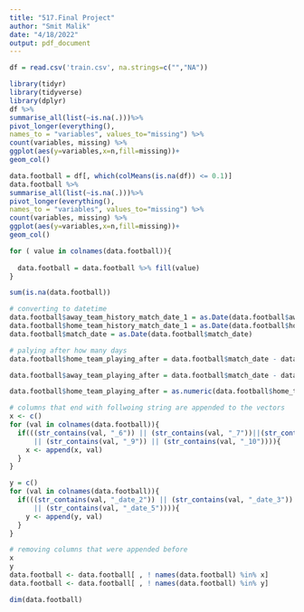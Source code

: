 ```yaml
---
title: "517.Final Project"
author: "Smit Malik"
date: "4/18/2022"
output: pdf_document
---
```


```r
df = read.csv('train.csv', na.strings=c("","NA"))
```

```r
library(tidyr)
library(tidyverse)
library(dplyr)
df %>%
summarise_all(list(~is.na(.)))%>%
pivot_longer(everything(),
names_to = "variables", values_to="missing") %>%
count(variables, missing) %>%
ggplot(aes(y=variables,x=n,fill=missing))+
geom_col()

```
```r
data.football = df[, which(colMeans(is.na(df)) <= 0.1)]
data.football %>%
summarise_all(list(~is.na(.)))%>%
pivot_longer(everything(),
names_to = "variables", values_to="missing") %>%
count(variables, missing) %>%
ggplot(aes(y=variables,x=n,fill=missing))+
geom_col()
```
```r
for ( value in colnames(data.football)){
  
  data.football = data.football %>% fill(value)
}

sum(is.na(data.football))
```

```r
# converting to datetime
data.football$away_team_history_match_date_1 = as.Date(data.football$away_team_history_match_date_1)
data.football$home_team_history_match_date_1 = as.Date(data.football$home_team_history_match_date_1)
data.football$match_date = as.Date(data.football$match_date)

```

```r
# palying after how many days
data.football$home_team_playing_after = data.football$match_date - data.football$home_team_history_match_date_1

data.football$away_team_playing_after = data.football$match_date - data.football$away_team_history_match_date_1

data.football$home_team_playing_after = as.numeric(data.football$home_team_playing_after)
```

```r
# columns that end with follwoing string are appended to the vectors
x <- c()
for (val in colnames(data.football)){
  if(((str_contains(val, "_6")) || (str_contains(val, "_7"))||(str_contains(val, "_8")) 
      || (str_contains(val, "_9")) || (str_contains(val, "_10")))){
    x <- append(x, val)
  }
}

y = c()
for (val in colnames(data.football)){
  if(((str_contains(val, "_date_2")) || (str_contains(val, "_date_3"))||(str_contains(val, "_date_4")) 
      || (str_contains(val, "_date_5")))){
    y <- append(y, val)
  }
}
```

```r
# removing columns that were appended before
x
y
data.football <- data.football[ , ! names(data.football) %in% x]
data.football <- data.football[ , ! names(data.football) %in% y]

```

```r
dim(data.football)
```



